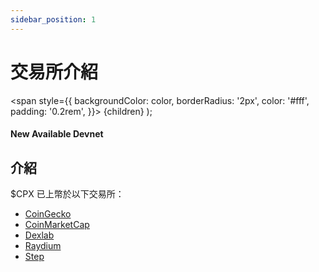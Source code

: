 ```yaml
---
sidebar_position: 1
---
```


# 交易所介紹

  <span
    style={{
      backgroundColor: color,
      borderRadius: '2px',
      color: '#fff',
      padding: '0.2rem',
    }}>
    {children}
  </span>
);

#### New Available <Highlight color="#25c2a0">Devnet</Highlight>

## 介紹
$CPX 已上幣於以下交易所：
- [CoinGecko](https://www.coingecko.com/en/coins/circlepod)
- [CoinMarketCap](https://coinmarketcap.com/currencies/circlepod/)
- [Dexlab](https://trade.dexlab.space/#/market/9qCKRivUcXaoe6BdpM6nPv2tKiNBwDiM6jxgudJuuNBE)
- [Raydium](https://dex.raydium.io/#/market/9qCKRivUcXaoe6BdpM6nPv2tKiNBwDiM6jxgudJuuNBE)
- [Step](https://app.step.finance/#/swap)
